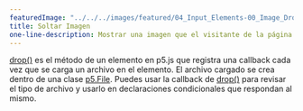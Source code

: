 ```yaml
---
featuredImage: "../../../images/featured/04_Input_Elements-00_Image_Drop-thumbnail.png"
title: Soltar Imagen
one-line-description: Mostrar una imagen que el visitante de la página arrastró y soltó."
---
```


<a href="https://p5js.org/reference/#/p5.Element/drop" target="_blank">drop()</a>
es el método de un elemento en p5.js que registra una callback cada vez que se
carga un archivo en el elemento. El archivo cargado se crea dentro de una clase
<a href="https://p5js.org/reference/#/p5.File" target="_blank">p5.File</a>.
Puedes usar la callback de
<a href="https://p5js.org/reference/#/p5.Element/drop" target="_blank">drop()</a>
para revisar el tipo de archivo y usarlo en declaraciones condicionales
que respondan al mismo.
